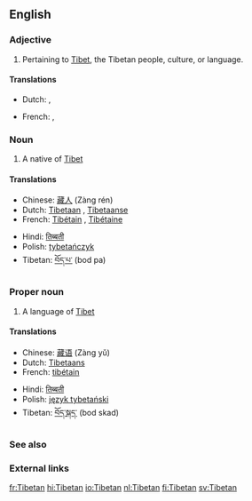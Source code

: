 ==English==

===Adjective===
{{en-adj|-}}

# Pertaining to [[Tibet]], the Tibetan people, culture, or language.

====Translations====
{{trans-top|pertaining to Tibet}}
*Dutch: {{t|nl|Tibetaans}}, {{t|nl|Tibetaanse}}
{{trans-mid}}
*French: {{t|fr|tibétain|m}}, {{t|fr|tibétaine|f}}
{{trans-bottom}}

===Noun===
{{en-noun}}

# A native of [[Tibet]]

====Translations====
{{trans-top|a person}}
*Chinese: [[藏人]] (Zàng rén)
*Dutch: [[Tibetaan]] {{m}}, [[Tibetaanse]] {{f}}
*French: [[Tibétain]] {{m}}, [[Tibétaine]] {{f}}
{{trans-mid}}
*Hindi: [[तिब्बती]]
*Polish: [[tybetańczyk]] {{m}}
*Tibetan: [[བོད་པ་]] (bod pa)
{{trans-bottom}}

===Proper noun===
{{wikipedia}}
{{en-proper noun}}

# A language of [[Tibet]]

====Translations====
{{trans-top|a language}}
*Chinese: [[藏语]] (Zàng yǔ)
*Dutch: [[Tibetaans]] {{n}}
*French: [[tibétain]] {{m}}
{{trans-mid}}
*Hindi: [[तिब्बती]]
*Polish: [[język tybetański]] {{m}}
*Tibetan: [[བོད་སྐད་]] (bod skad)
{{trans-bottom}}

===See also===
{{interwiktionary|code=bo}}

===External links===
{{ethnologue|code=bod}}

[[fr:Tibetan]]
[[hi:Tibetan]]
[[io:Tibetan]]
[[nl:Tibetan]]
[[fi:Tibetan]]
[[sv:Tibetan]]